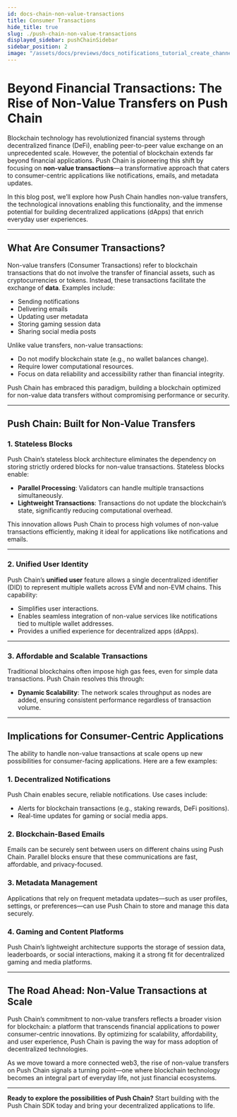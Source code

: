 ```yaml
---
id: docs-chain-non-value-transactions
title: Consumer Transactions
hide_title: true
slug: ./push-chain-non-value-transactions
displayed_sidebar: pushChainSidebar
sidebar_position: 2
image: "/assets/docs/previews/docs_notifications_tutorial_create_channel--creating_your_channel.png"
---
```


# Beyond Financial Transactions: The Rise of Non-Value Transfers on Push Chain

Blockchain technology has revolutionized financial systems through decentralized finance (DeFi), enabling peer-to-peer value exchange on an unprecedented scale. However, the potential of blockchain extends far beyond financial applications. Push Chain is pioneering this shift by focusing on **non-value transactions**—a transformative approach that caters to consumer-centric applications like notifications, emails, and metadata updates.

In this blog post, we’ll explore how Push Chain handles non-value transfers, the technological innovations enabling this functionality, and the immense potential for building decentralized applications (dApps) that enrich everyday user experiences.

---

## **What Are Consumer Transactions?**

Non-value transfers (Consumer Transactions) refer to blockchain transactions that do not involve the transfer of financial assets, such as cryptocurrencies or tokens. Instead, these transactions facilitate the exchange of **data**. Examples include:
- Sending notifications
- Delivering emails
- Updating user metadata
- Storing gaming session data
- Sharing social media posts

Unlike value transfers, non-value transactions:
- Do not modify blockchain state (e.g., no wallet balances change).
- Require lower computational resources.
- Focus on data reliability and accessibility rather than financial integrity.

Push Chain has embraced this paradigm, building a blockchain optimized for non-value data transfers without compromising performance or security.

---

## **Push Chain: Built for Non-Value Transfers**

### **1. Stateless Blocks**
Push Chain’s stateless block architecture eliminates the dependency on storing strictly ordered blocks for non-value transactions. Stateless blocks enable:
- **Parallel Processing**: Validators can handle multiple transactions simultaneously.
- **Lightweight Transactions**: Transactions do not update the blockchain’s state, significantly reducing computational overhead.

This innovation allows Push Chain to process high volumes of non-value transactions efficiently, making it ideal for applications like notifications and emails.

---

### **2. Unified User Identity**
Push Chain’s **unified user** feature allows a single decentralized identifier (DID) to represent multiple wallets across EVM and non-EVM chains. This capability:
- Simplifies user interactions.
- Enables seamless integration of non-value services like notifications tied to multiple wallet addresses.
- Provides a unified experience for decentralized apps (dApps).

---

### **3. Affordable and Scalable Transactions**
Traditional blockchains often impose high gas fees, even for simple data transactions. Push Chain resolves this through:
- **Dynamic Scalability**: The network scales throughput as nodes are added, ensuring consistent performance regardless of transaction volume.

---

## **Implications for Consumer-Centric Applications**

The ability to handle non-value transactions at scale opens up new possibilities for consumer-facing applications. Here are a few examples:

### **1. Decentralized Notifications**
Push Chain enables secure, reliable notifications. Use cases include:
- Alerts for blockchain transactions (e.g., staking rewards, DeFi positions).
- Real-time updates for gaming or social media apps.

### **2. Blockchain-Based Emails**
Emails can be securely sent between users on different chains using Push Chain. Parallel blocks ensure that these communications are fast, affordable, and privacy-focused.

### **3. Metadata Management**
Applications that rely on frequent metadata updates—such as user profiles, settings, or preferences—can use Push Chain to store and manage this data securely.

### **4. Gaming and Content Platforms**
Push Chain’s lightweight architecture supports the storage of session data, leaderboards, or social interactions, making it a strong fit for decentralized gaming and media platforms.

---

## **The Road Ahead: Non-Value Transactions at Scale**

Push Chain’s commitment to non-value transfers reflects a broader vision for blockchain: a platform that transcends financial applications to power consumer-centric innovations. By optimizing for scalability, affordability, and user experience, Push Chain is paving the way for mass adoption of decentralized technologies.

As we move toward a more connected web3, the rise of non-value transfers on Push Chain signals a turning point—one where blockchain technology becomes an integral part of everyday life, not just financial ecosystems.

---

**Ready to explore the possibilities of Push Chain?** Start building with the Push Chain SDK today and bring your decentralized applications to life.
